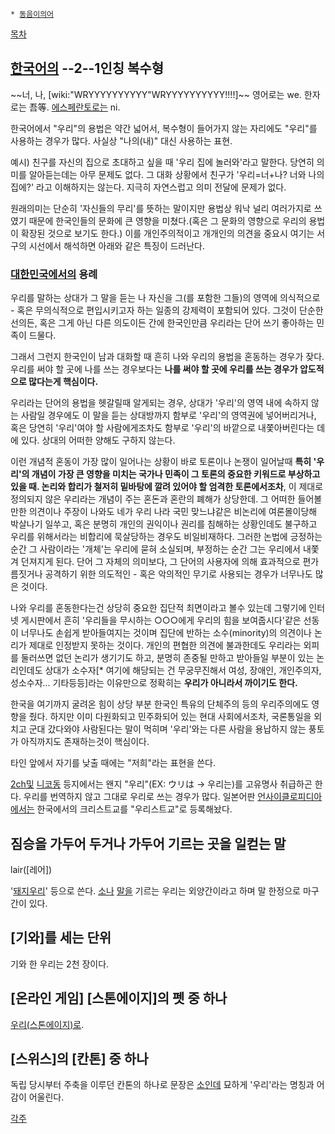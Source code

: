  * [[동음이의어]]

[[목차]]
== [[한국어]]의 --2--1인칭 복수형 ==
~~너, 나, [wiki:"WRYYYYYYYYYY"WRYYYYYYYYYY!!!!]~~
영어로는 we. 한자로는 吾等. [[에스페란토]]로는 ni.

한국어에서 "우리"의 용법은 약간 넓어서, 복수형이 들어가지 않는 자리에도 "우리"를 사용하는 경우가 많다. 사실상 "나의(내)" 대신 사용하는 표현.

예시) 친구를 자신의 집으로 초대하고 싶을 때 '우리 집에 놀러와'라고 말한다. 당연히 의미를 알아듣는데는 아무 문제도 없다. 그 대화 상황에서 친구가 '우리=너+나? 너와 나의 집에?' 라고 이해하지는 않는다. 지극히 자연스럽고 의미 전달에 문제가 없다.

원래의미는 단순히 '자신들의 무리'를 뜻하는 말이지만 용법상 워낙 널리 여러가지로 쓰였기 때문에 한국인들의 문화에 큰 영향을 미쳤다.(혹은 그 문화의 영향으로 우리의 용법이 확장된 것으로 보기도 한다.) 이를 개인주의적이고 개개인의 의견을 중요시 여기는 서구의 시선에서 해석하면 아래와 같은 특징이 드러난다.

=== [[대한민국]]에서의 용례 ===

우리를 말하는 상대가 그 말을 듣는 나 자신을 그(를 포함한 그들)의 영역에 의식적으로 - 혹은 무의식적으로 편입시키고자 하는 일종의 강제력이 포함되어 있다. 그것이 단순한 선의든, 혹은 그게 아닌 다른 의도이든 간에 한국인만큼 우리라는 단어 쓰기 좋아하는 민족이 드물다. 

그래서 그런지 한국인이 남과 대화할 때 흔히 나와 우리의 용법을 혼동하는 경우가 잦다. 우리를 써야 할 곳에 나를 쓰는 경우보다는 '''나를 써야 할 곳에 우리를 쓰는 경우가 압도적으로 많다는게 핵심이다.'''

우리라는 단어의 용법을 헷갈릴때 알게되는 경우, 상대가 '우리'의 영역 내에 속하지 않는 사람일 경우에도 이 말을 듣는 상대방까지 함부로 '우리'의 영역권에 넣어버리거나, 혹은 당연히 '우리'여야 할 사람에게조차도 함부로 '우리'의 바깥으로 내쫓아버린다는 데에 있다. 상대의 어떠한 양해도 구하지 않는다. 

이런 개념적 혼동이 가장 많이 일어나는 상황이 바로 토론이나 논쟁이 일어날때 '''특히 '우리'의 개념이 가장 큰 영향을 미치는 국가나 민족이 그 토론의 중요한 키워드로 부상하고 있을 때. 논리와 합리가 철저히 밑바탕에 깔려 있어야 할 엄격한 토론에서조차''', 이 제대로 정의되지 않은 우리라는 개념이 주는 혼돈과 혼란의 폐해가 상당한데. 그 어떠한 들어볼 만한 의견이나 주장이 나와도 네가 우리 나라 국민 맞느냐같은 비논리에 여론몰이당해 박살나기 일쑤고, 혹은 분명히 개인의 권익이나 권리를 침해하는 상황인데도 불구하고 우리를 위해서라는 비합리에 묵살당하는 경우도 비일비재하다. 그러한 논법에 긍정하는 순간 그 사람이라는 '개체'는 우리에 묻혀 소실되며, 부정하는 순간 그는 우리에서 내쫓겨 던져지게 된다. 단어 그 자체의 의미보다, 그 단어의 사용자에 의해 효과적으로 편가름짓거나 공격하기 위한 의도적인 - 혹은 악의적인 무기로 사용되는 경우가 너무나도 많은 것이다.

나와 우리를 혼동한다는건 상당히 중요한 집단적 최면이라고 볼수 있는데 그렇기에 인터넷 게시판에서 흔히 '우리들을 무시하는 ○○○에게 우리의 힘을 보여줍시다'같은 선동이 너무나도 손쉽게 받아들여지는 것이며 집단에 반하는 소수(minority)의 의견이나 논리가 제대로 인정받지 못하는 것이다. 개인의 편협한 의견에 불과한데도 우리라는 외피를 둘러쓰면 없던 논리가 생기기도 하고, 분명히 존중될 만하고 받아들일 부분이 있는 논리인데도 상대가 소수자[* 여기에 해당되는 건 무궁무진해서 여성, 장애인, 개인주의자, 성소수자... 기타등등]라는 이유만으로 정확히는 '''우리가 아니라서 까이기도 한다.'''

한국을 여기까지 굴려온 힘이 상당 부분 한국인 특유의 단체주의 등의 우리주의에도 영향을 줬다. 하지만 이미 다원화되고 민주화되어 있는 현대 사회에서조차, 국론통일을 외치고 군대 갔다와야 사람된다는 말이 먹히며 '우리'와는 다른 사람을 용납하지 않는 풍토가 아직까지도 존재하는것이 핵심이다.

타인 앞에서 자기를 낮출 때에는 "저희"라는 표현을 쓴다.

[[2ch]]및 [[니코동]] 등지에서는 왠지 "우리"(EX: ウリは → 우리는)를 고유명사 취급하곤 한다. 우리를 번역하지 않고 그대로 우리로 쓰는 경우가 많다. 일본어판 [[언사이클로피디아]]에서는 한국에서의 크리스트교를 "우리스트교"로 등록해놨다.

== 짐승을 가두어 두거나 가두어 기르는 곳을 일컫는 말 ==

lair([레어])

'[[돼지]]우리' 등으로 쓴다. [[소]]나 [[말]]을 기르는 우리는 외양간이라고 하며 말 한정으로 마구간이 있다.

== [기와]를 세는 단위 ==

기와 한 우리는 2천 장이다.

== [온라인 게임] [스톤에이지]의 펫 중 하나 ==

[[우리(스톤에이지)]]로.

== [스위스]의 [칸톤] 중 하나 ==

독립 당시부터 주축을 이루던 칸톤의 하나로 문장은 [[소]]인데 묘하게 '우리'라는 명칭과 어감이 어울린다.


[[각주]]
